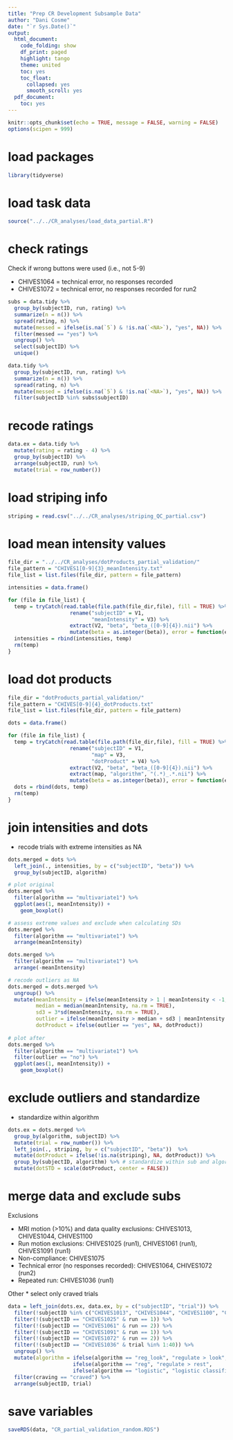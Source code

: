 ```yaml
---
title: "Prep CR Development Subsample Data"
author: "Dani Cosme"
date: "`r Sys.Date()`"
output:
  html_document:
    code_folding: show
    df_print: paged
    highlight: tango
    theme: united
    toc: yes
    toc_float:
      collapsed: yes
      smooth_scroll: yes
  pdf_document:
    toc: yes
---
```


```r
knitr::opts_chunk$set(echo = TRUE, message = FALSE, warning = FALSE)
options(scipen = 999)
```

# load packages
```r
library(tidyverse)
```

# load task data
```r
source("../../CR_analyses/load_data_partial.R")
```

# check ratings
Check if wrong buttons were used (i.e., not 5-9)

* CHIVES1064 = technical error, no responses recorded
* CHIVES1072 = technical error, no responses recorded for run2

```r
subs = data.tidy %>%
  group_by(subjectID, run, rating) %>%
  summarize(n = n()) %>%
  spread(rating, n) %>%
  mutate(messed = ifelse(is.na(`5`) & !is.na(`<NA>`), "yes", NA)) %>%
  filter(messed == "yes") %>% 
  ungroup() %>% 
  select(subjectID) %>% 
  unique()

data.tidy %>%
  group_by(subjectID, run, rating) %>%
  summarize(n = n()) %>%
  spread(rating, n) %>%
  mutate(messed = ifelse(is.na(`5`) & !is.na(`<NA>`), "yes", NA)) %>%
  filter(subjectID %in% subs$subjectID)
```

# recode ratings

```r
data.ex = data.tidy %>%
  mutate(rating = rating - 4) %>%
  group_by(subjectID) %>%
  arrange(subjectID, run) %>%
  mutate(trial = row_number())
```

# load striping info
```r
striping = read.csv("../../CR_analyses/striping_QC_partial.csv")
```

# load mean intensity values
```r
file_dir = "../../CR_analyses/dotProducts_partial_validation/"
file_pattern = "CHIVES1[0-9]{3}_meanIntensity.txt"
file_list = list.files(file_dir, pattern = file_pattern)

intensities = data.frame()

for (file in file_list) {
  temp = tryCatch(read.table(file.path(file_dir,file), fill = TRUE) %>%
                    rename("subjectID" = V1,
                           "meanIntensity" = V3) %>%
                    extract(V2, "beta", "beta_([0-9]{4}).nii") %>%
                    mutate(beta = as.integer(beta)), error = function(e) message(file))
  intensities = rbind(intensities, temp)
  rm(temp)
}
```

# load dot products
```r
file_dir = "dotProducts_partial_validation/"
file_pattern = "CHIVES[0-9]{4}_dotProducts.txt"
file_list = list.files(file_dir, pattern = file_pattern)

dots = data.frame()

for (file in file_list) {
  temp = tryCatch(read.table(file.path(file_dir,file), fill = TRUE) %>%
                    rename("subjectID" = V1,
                           "map" = V3,
                           "dotProduct" = V4) %>%
                    extract(V2, "beta", "beta_([0-9]{4}).nii") %>%
                    extract(map, "algorithm", "(.*)_.*.nii") %>%
                    mutate(beta = as.integer(beta)), error = function(e) message(file))
  dots = rbind(dots, temp)
  rm(temp)
}
```

# join intensities and dots
* recode trials with extreme intensities as NA
```r
dots.merged = dots %>%
  left_join(., intensities, by = c("subjectID", "beta")) %>%
  group_by(subjectID, algorithm)

# plot original
dots.merged %>%
  filter(algorithm == "multivariate1") %>%
  ggplot(aes(1, meanIntensity)) +
    geom_boxplot()

# assess extreme values and exclude when calculating SDs
dots.merged %>%
  filter(algorithm == "multivariate1") %>%
  arrange(meanIntensity)

dots.merged %>%
  filter(algorithm == "multivariate1") %>%
  arrange(-meanIntensity)

# recode outliers as NA
dots.merged = dots.merged %>%
  ungroup() %>%
  mutate(meanIntensity = ifelse(meanIntensity > 1 | meanIntensity < -1, NA, meanIntensity),
         median = median(meanIntensity, na.rm = TRUE),
         sd3 = 3*sd(meanIntensity, na.rm = TRUE),
         outlier = ifelse(meanIntensity > median + sd3 | meanIntensity < median - sd3, "yes", "no"),
         dotProduct = ifelse(outlier == "yes", NA, dotProduct))
  
# plot after
dots.merged %>%
  filter(algorithm == "multivariate1") %>%
  filter(outlier == "no") %>%
  ggplot(aes(1, meanIntensity)) +
    geom_boxplot()
```

# exclude outliers and standardize
* standardize within algorithm
```r
dots.ex = dots.merged %>%
  group_by(algorithm, subjectID) %>%
  mutate(trial = row_number()) %>%
  left_join(., striping, by = c("subjectID", "beta"))  %>%
  mutate(dotProduct = ifelse(!is.na(striping), NA, dotProduct)) %>%
  group_by(subjectID, algorithm) %>% # standardize within sub and algorithm
  mutate(dotSTD = scale(dotProduct, center = FALSE)) 
```

# merge data and exclude subs
Exclusions

* MRI motion (>10%) and data quality exclusions: CHIVES1013, CHIVES1044, CHIVES1100
* Run motion exclusions: CHIVES1025 (run1), CHIVES1061 (run1), CHIVES1091 (run1)
* Non-compliance: CHIVES1075
* Technical error (no responses recorded): CHIVES1064, CHIVES1072 (run2)
* Repeated run: CHIVES1036 (run1)

Other
* select only craved trials
```r
data = left_join(dots.ex, data.ex, by = c("subjectID", "trial")) %>%
  filter(!subjectID %in% c("CHIVES1013", "CHIVES1044", "CHIVES1100", "CHIVES1075", "CHIVES1064")) %>%
  filter(!(subjectID == "CHIVES1025" & run == 1)) %>%
  filter(!(subjectID == "CHIVES1061" & run == 2)) %>%
  filter(!(subjectID == "CHIVES1091" & run == 1)) %>%
  filter(!(subjectID == "CHIVES1072" & run == 2)) %>%
  filter(!(subjectID == "CHIVES1036" & trial %in% 1:40)) %>%
  ungroup() %>%
  mutate(algorithm = ifelse(algorithm == "reg_look", "regulate > look", 
                     ifelse(algorithm == "reg", "regulate > rest", 
                     ifelse(algorithm == "logistic", "logistic classifier", algorithm)))) %>%
  filter(craving == "craved") %>%
  arrange(subjectID, trial)
```

# save variables
```r
saveRDS(data, "CR_partial_validation_random.RDS")
```
